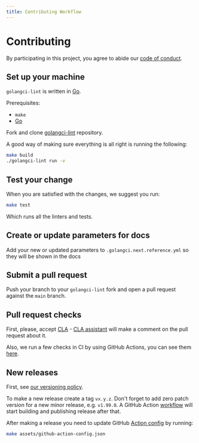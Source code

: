 ```yaml
---
title: Contributing Workflow
---
```


# Contributing

By participating in this project, you agree to abide our [code of conduct](https://github.com/golangci/golangci-lint?tab=coc-ov-file).

## Set up your machine

`golangci-lint` is written in [Go](https://go.dev).

Prerequisites:

- `make`
- [Go](https://go.dev/doc/install)

Fork and clone [golangci-lint](https://github.com/golangci/golangci-lint) repository.

A good way of making sure everything is all right is running the following:

```bash
make build
./golangci-lint run -v
```

## Test your change

When you are satisfied with the changes, we suggest you run:

```bash
make test
```

Which runs all the linters and tests.

## Create or update parameters for docs

Add your new or updated parameters to `.golangci.next.reference.yml` so they will be shown in the docs

## Submit a pull request

Push your branch to your `golangci-lint` fork and open a pull request against the
`main` branch.

## Pull request checks

First, please, accept [CLA](https://gist.github.com/jirfag/26a39fd375da84b2d5ad4296fecb0668) - [CLA assistant](https://cla-assistant.io/) will make a comment on the pull request about it.

Also, we run a few checks in CI by using GitHub Actions, you can see them [here](https://github.com/golangci/golangci-lint/blob/HEAD/.github/workflows/pr.yml).

## New releases

First, see [our versioning policy](/product/roadmap/#versioning-policy).

To make a new release create a tag `vx.y.z`. Don't forget to add zero patch version for a new minor release, e.g. `v1.99.0`.
A GitHub Action [workflow](https://github.com/golangci/golangci-lint/blob/HEAD/.github/workflows/tag.yml) will start building and publishing release after that.

After making a release you need to update
GitHub [Action config](https://github.com/golangci/golangci-lint/blob/HEAD/assets/github-action-config.json) by running:

```bash
make assets/github-action-config.json
```
